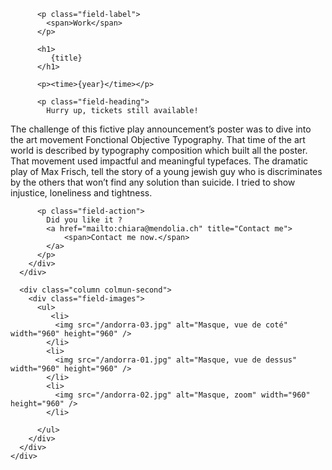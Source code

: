 

<Layout class="work" title={title}>
  <main class="region-content work">
    <div class="region">
      <div class="column column-first">
        <div class="field-body">

          <p class="field-label">
            <span>Work</span>
          </p>

          <h1>
             {title}
          </h1>

          <p><time>{year}</time></p>

          <p class="field-heading">
            Hurry up, tickets still available!

</p>
The challenge of this fictive play announcement’s poster was to dive into the art movement Fonctional Objective Typography. 
That time of the art world is described by typography composition which built all the poster. That movement used impactful and meaningful typefaces. 
The dramatic play of Max Frisch, tell the story of a young jewish guy who is discriminates by the others that won’t find any solution than suicide. 
I tried to show injustice, loneliness and tightness.

          <p class="field-action">
            Did you like it ?
            <a href="mailto:chiara@mendolia.ch" title="Contact me">
                <span>Contact me now.</span>
            </a>
          </p>
        </div>
      </div>

      <div class="column colmun-second">
        <div class="field-images">
          <ul>
             <li>
              <img src="/andorra-03.jpg" alt="Masque, vue de coté" width="960" height="960" />
            </li>
            <li>
              <img src="/andorra-01.jpg" alt="Masque, vue de dessus" width="960" height="960" />
            </li>
            <li>
              <img src="/andorra-02.jpg" alt="Masque, zoom" width="960" height="960" />
            </li>

          </ul>
        </div>
      </div>
    </div>

  </main>
</Layout>
